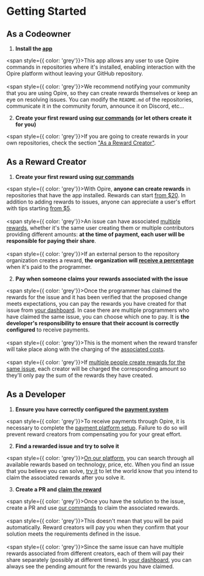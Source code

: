 # Getting Started

## As a Codeowner

1. **Install the [app](https://docs.opire.dev/overview/install-app)**

<span style={{ color: 'grey'}}>This app allows any user to use Opire commands in repositories where it's installed, enabling interaction with the Opire platform without leaving your GitHub repository.</span>
<br/><br/>
<span style={{ color: 'grey'}}>We recommend notifying your community that you are using Opire, so they can create rewards themselves or keep an eye on resolving issues. You can modify the `README.md` of the repositories, communicate it in the community forum, announce it on Discord, etc...</span>

2. **Create your first reward using [our commands](https://docs.opire.dev/overview/commands#create-reward) (or let others create it for you)**

<span style={{ color: 'grey'}}>If you are going to create rewards in your own repositories, check the section ["As a Reward Creator"](https://docs.opire.dev/overview/getting-started#as-a-reward-creator).</span>

## As a Reward Creator

1. **Create your first reward using [our commands](https://docs.opire.dev/overview/commands#create-reward)**

<span style={{ color: 'grey'}}>With Opire, **anyone can create rewards** in repositories that have the app installed. Rewards can start [from $20](https://docs.opire.dev/rewards/pricing). In addition to adding rewards to issues, anyone can appreciate a user's effort with tips starting [from $5](https://docs.opire.dev/tips/pricing).</span>
<br/><br/>
<span style={{ color: 'grey'}}>An issue can have associated [multiple rewards](https://docs.opire.dev/rewards/workflow#multiple-rewards), whether it's the same user creating them or multiple contributors providing different amounts: **at the time of payment, each user will be responsible for paying their share**.</span>
<br/><br/>
<span style={{ color: 'grey'}}>If an external person to the repository organization creates a reward, **the organization will [receive a percentage](https://docs.opire.dev/rewards/pricing#codeowner-percentage)** when it's paid to the programmer.</span>

2. **Pay when someone claims your rewards associated with the issue**

<span style={{ color: 'grey'}}>Once the programmer has claimed the rewards for the issue and it has been verified that the proposed change meets expectations, you can pay the rewards you have created for that issue from [your dashboard](https://app.opire.dev/dashboard/creator/rewards). In case there are multiple programmers who have claimed the same issue, you can choose which one to pay. It is **the developer's responsibility to ensure that their account is correctly configured** to receive payments.</span>
<br/><br/>
<span style={{ color: 'grey'}}>This is the moment when the reward transfer will take place along with the charging of the [associated costs](https://docs.opire.dev/rewards/pricing).</span>
<br/><br/>
<span style={{ color: 'grey'}}>If [multiple people create rewards for the same issue](https://docs.opire.dev/rewards/workflow#multiple-creators), each creator will be charged the corresponding amount so they'll only pay the sum of the rewards they have created.</span>

## As a Developer

1. **Ensure you have correctly configured the [payment system](https://docs.opire.dev/payments)**

<span style={{ color: 'grey'}}>To receive payments through Opire, it is necessary to complete the [payment platform setup](https://docs.opire.dev/payments). Failure to do so will prevent reward creators from compensating you for your great effort.</span>

2. **Find a rewarded issue and try to solve it**

<span style={{ color: 'grey'}}>[On our platform](https://app.opire.dev), you can search through all available rewards based on technology, price, etc. When you find an issue that you believe you can solve, [try it](https://docs.opire.dev/overview/commands#try-to-solve-the-issue) to let the world know that you intend to claim the associated rewards after you solve it.</span>

3. **Create a PR and [claim the reward](https://docs.opire.dev/overview/commands#claim-rewards-associated-with-an-issue)**

<span style={{ color: 'grey'}}>Once you have the solution to the issue, create a PR and use [our commands](https://docs.opire.dev/overview/commands#claim-rewards-associated-with-an-issue) to claim the associated rewards.</span>
<br/><br/>
<span style={{ color: 'grey'}}>This doesn't mean that you will be paid automatically. Reward creators will pay you when they confirm that your solution meets the requirements defined in the issue.</span>
<br/><br/>
<span style={{ color: 'grey'}}>Since the same issue can have multiple rewards associated from different creators, each of them will pay their share separately (possibly at different times). In [your dashboard](https://app.opire.dev/dashboard/programmer/rewards), you can always see the pending amount for the rewards you have claimed.</span>